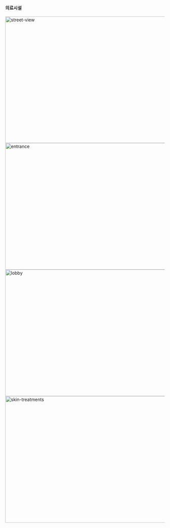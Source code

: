 
#### 의료시설

<div
  style={{
    display: 'flex',
    alignItems: 'center',
    justifyContent: 'space-between',
    flexWrap: 'wrap',
    width: '100%'
  }}
>
  <Image src="/assets/images/street-view.jpg" alt="street-view" width="600" height="400" />
  <Image src="/assets/images/entrance.jpg" alt="entrance" width="600" height="400" />
  <Image src="/assets/images/lobby.jpg" alt="lobby" width="600" height="400" />
  <Image src="/assets/images/skin-treatments.jpg" alt="skin-treatments" width="600" height="400" />
</div>
